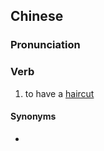 ==Chinese==
{{zh-forms|s=剪发}}

===Pronunciation===
{{zh-pron
|m=jiǎn髮
|c=zin2 faat3
|cat=v
}}

===Verb===
{{zh-verb}}

# to have a [[haircut]]

====Synonyms====
* {{zh-l|理髮}}